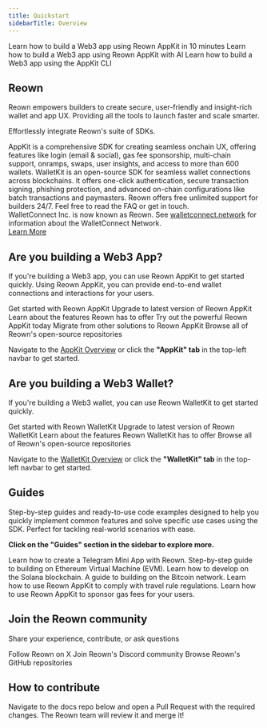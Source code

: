 ```yaml
---
title: Quickstart
sidebarTitle: Overview
---
```

<CardGroup cols={3}>
  <Card title="Build a Web3 App in 10 minutes" icon="code" href="/appkit/react/core/installation">
    Learn how to build a Web3 app using Reown AppKit in 10 minutes
  </Card>

  <Card title="Build a Web3 App with AI" icon="robot" href="/appkit/react/core/installation#set-up-reown-appkit-using-ai">
    Learn how to build a Web3 app using Reown AppKit with AI
  </Card>

  <Card title="Build a Web3 App using the AppKit CLI" icon="terminal" href="/appkit/react/core/installation#appkit-cli">
    Learn how to build a Web3 app using the AppKit CLI
  </Card>
</CardGroup>

## Reown

Reown empowers builders to create secure, user-friendly and insight-rich wallet and app UX. Providing all the tools to launch faster and scale smarter. 

Effortlessly integrate Reown's suite of SDKs. 

<CardGroup cols={2}>
  <Card title="AppKit" icon="cubes" href="/appkit/overview">
    AppKit is a comprehensive SDK for creating seamless onchain UX, offering features like login (email & social), 
    gas fee sponsorship, multi-chain support, onramps, swaps, user insights, and access to more than 600 wallets.
  </Card>

  <Card title="WalletKit" icon="wallet" href="/walletkit/overview">
    WalletKit is an open-source SDK for seamless wallet connections across blockchains. 
    It offers one-click authentication, secure transaction signing, phishing protection, 
    and advanced on-chain configurations like batch transactions and paymasters.
  </Card>
</CardGroup>

<Card title="Get Support" icon="discord" href="https://discord.gg/reown">
  Reown offers free unlimited support for builders 24/7. Feel free to read the FAQ or get in touch.
</Card>

<Card horizontal>
  <div className="flex flex-col sm:flex-row items-start sm:items-center justify-between gap-4 sm:gap-8">
    <div className="flex-1">
      WalletConnect Inc. is now known as Reown. See <a href="https://walletconnect.network" className="underline">walletconnect.network</a> for information about the WalletConnect Network.
    </div>
    <div className="w-full sm:w-auto">
      <a href="https://reown.com/blog/walletconnect-is-now-reown" className="w-full sm:w-auto px-3 py-1 text-sm font-medium text-white bg-green-600 rounded-md hover:bg-green-700 whitespace-nowrap inline-block text-center">Learn More</a>
    </div>
  </div>
</Card>

## Are you building a Web3 App?

If you're building a Web3 app, you can use Reown AppKit to get started quickly. Using Reown AppKit, you can provide end-to-end wallet connections and interactions for your users.

<CardGroup cols={2}>
  <Card title="Get Started" icon="rocket" href="/appkit/overview">
    Get started with Reown AppKit
  </Card>

  <Card title="Upgrade to Reown" icon="arrow-up" href="/appkit/upgrade/from-w3m-to-reown">
    Upgrade to latest version of Reown AppKit
  </Card>

  <Card title="Features" icon="list-check" href="/appkit/features/">
    Learn about the features Reown has to offer
  </Card>

  <Card title="Try AppKit Demo" icon="flask" href="https://demo.reown.com/?utm_source=navbar&utm_medium=docs&utm_campaign=backlinks">
    Try out the powerful Reown AppKit today
  </Card>

  <Card title="Migrate from Alternatives" icon="arrows-spin" href="/appkit/migration/">
    Migrate from other solutions to Reown AppKit
  </Card>

  <Card title="Github Repositories" icon="github" href="https://github.com/reown-com">
    Browse all of Reown's open-source repositories
  </Card>
</CardGroup>

Navigate to the [AppKit Overview](/appkit/overview) or click the **"AppKit" tab** in the top-left navbar to get started.

## Are you building a Web3 Wallet?

If you're building a Web3 wallet, you can use Reown WalletKit to get started quickly.

<CardGroup cols={2}>
  <Card title="Get Started" icon="rocket" href="/walletkit/overview">
    Get started with Reown WalletKit
  </Card>

  <Card title="Upgrade to Reown" icon="arrow-up" href="/walletkit/upgrade/from-web3wallet-to-reown">
    Upgrade to latest version of Reown WalletKit
  </Card>

  <Card title="Features" icon="list-check" href="/walletkit/features/one-click-auth">
    Learn about the features Reown WalletKit has to offer
  </Card>

  <Card title="Github Repositories" icon="github" href="https://github.com/reown-com">
    Browse all of Reown's open-source repositories
  </Card>
</CardGroup>

Navigate to the [WalletKit Overview](/walletkit/overview) or click the **"WalletKit" tab** in the top-left navbar to get started.

## Guides

Step-by-step guides and ready-to-use code examples designed to help you quickly implement common features and solve specific use cases using the SDK. Perfect for tackling real-world scenarios with ease.

**Click on the "Guides" section in the sidebar to explore more.**

<CardGroup cols={2}>
  <Card title="Build a Telegram Mini App" icon="telegram" href="/appkit/recipes/telegram-mini-app">
    Learn how to create a Telegram Mini App with Reown.
  </Card>

  <Card title="How to Build on EVM" icon="ethereum" href="/appkit/recipes/wagmi-send-transaction">
    Step-by-step guide to building on Ethereum Virtual Machine (EVM).
  </Card>

  <Card title="How to Build on Solana" icon="coins" href="/appkit/recipes/solana-send-transaction">
    Learn how to develop on the Solana blockchain.
  </Card>

  <Card title="How to Build on Bitcoin" icon="bitcoin" href="/appkit/recipes/bitcoin-send-transaction">
    A guide to building on the Bitcoin network.
  </Card>

  <Card title="Travel Rule Compliance using AppKit" icon="scale-balanced" href="/appkit/recipes/travel-rule">
    Learn how to use Reown AppKit to comply with travel rule regulations.
  </Card>

  <Card title="Gas Sponsorship using Reown AppKit" icon="gas-pump" href="/appkit/recipes/sponsoring-first-transaction">
    Learn how to use Reown AppKit to sponsor gas fees for your users.
  </Card>
</CardGroup>


## Join the Reown community

Share your experience, contribute, or ask questions

<CardGroup cols={3}>
  <Card title="X" icon="twitter" href="https://x.com/reowncom">
    Follow Reown on X
  </Card>

  <Card title="Discord" icon="discord" href="https://discord.gg/reown">
    Join Reown's Discord community
  </Card>

  <Card title="GitHub" icon="github" href="https://github.com/reown-com">
    Browse Reown's GitHub repositories
  </Card>

</CardGroup>



## How to contribute
<Info>
  Navigate to the docs repo below and open a Pull Request with the required changes. The Reown team will review it and merge it!
  <Card title="Docs Repo" href="https://github.com/reown-com/reown-docs/" horizontal />
</Info>
